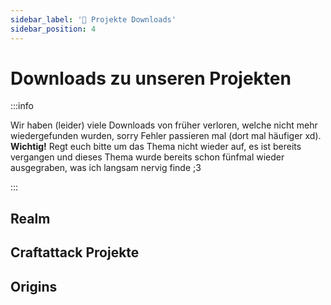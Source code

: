 ```yaml
---
sidebar_label: '🎉 Projekte Downloads'
sidebar_position: 4
---
```



# Downloads zu unseren Projekten

:::info

Wir haben (leider) viele Downloads von früher verloren, welche nicht mehr wiedergefunden wurden, sorry Fehler passieren mal (dort mal häufiger xd). **Wichtig!** Regt euch bitte um das Thema nicht wieder auf, es ist bereits vergangen und dieses Thema wurde bereits schon fünfmal wieder ausgegraben, was ich langsam nervig finde ;3

:::

## Realm


<PlaygroundCardsRow />


## Craftattack Projekte



<PlaygroundCardsRows />


## Origins


<PlaygroundCardsRow />